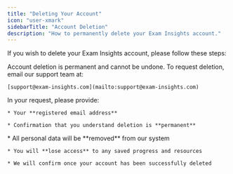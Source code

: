 ```yaml
---
title: "Deleting Your Account"
icon: "user-xmark"
sidebarTitle: "Account Deletion"
description: "How to permanently delete your Exam Insights account."
---
```


If you wish to delete your Exam Insights account, please follow these steps:

<Steps>
  <Step title="Contact Our Support Team">
    Account deletion is permanent and cannot be undone. To request deletion, email our support team at:&#x20;

    [support@exam-insights.com](mailto:support@exam-insights.com)
  </Step>

  <Step title="Include Your Account Details">
    In your request, please provide:

    * Your **registered email address**

    * Confirmation that you understand deletion is **permanent**
  </Step>

  <Step title="What Happens Next?">
    * All personal data will be **removed** from our system

    * You will **lose access** to any saved progress and resources

    * We will confirm once your account has been successfully deleted
  </Step>
</Steps>